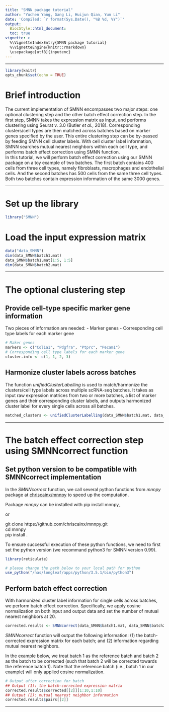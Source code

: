 ```yaml
---
title: "SMNN package tutorial"
author: "Yuchen Yang, Gang Li, Huijun Qian, Yun Li"
date: 'Compiled: `r format(Sys.Date(), "%B %d, %Y")`'
output: 
  BiocStyle::html_document:
  toc: true
vignette: >
  %\VignetteIndexEntry{SMNN package tutorial}
  %\VignetteEngine{knitr::rmarkdown}
  \usepackage[utf8]{inputenc}
---
```

***
  
```r
library(knitr)
opts_chunk$set(echo = TRUE)
```

# Brief introduction

The current implementation of SMNN encompasses two major steps: one optional clustering step and the other batch effect correction step. In the first step, SMNN takes the expression matrix as input, and performs clustering using Seurat v. 3.0 (Butler *et al.*, 2018). Corresponding clusters/cell types are then matched across batches based on marker genes specified by the user. This entire clustering step can be by-passed by feeding SMNN cell cluster labels. With cell cluster label information, SMNN searches mutual nearest neighbors within each cell type, and performs batch effect correction using SMNN function.  
  In this tutorial, we will perform batch effect correction using our SMNN package on a toy example of two batches. The first batch contains 400 cells from three cell types, namely fibroblasts, macrophages and endothelial cells. And the second batches has 500 cells from the same three cell types. Both two batches contain expression information of the same 3000 genes.

***

# Set up the library
```r
library("SMNN")
```

# Load the input expression matrix
```r
data("data_SMNN")
dim(data_SMNN$batch1.mat)
data_SMNN$batch1.mat[1:5, 1:5]
dim(data_SMNN$batch2.mat)
```

***
  
# The optional clustering step
## Provide cell-type specific marker gene information

Two pieces of information are needed:
- Marker genes
- Corresponding cell type labels for each marker gene

```r
# Maker genes
markers <- c("Col1a1", "Pdgfra", "Ptprc", "Pecam1")
# Corresponding cell type labels for each marker gene
cluster.info <- c(1, 1, 2, 3)
```

## Harmonize cluster labels across batches

The function *unifiedClusterLabelling* is used to match/harmonize the clusters/cell type labels across multiple scRNA-seq batches. It takes as input raw expression matrices from two or more batches, a list of marker genes and their corresponding cluster labels, and outputs harmonized cluster label for every single cells across all batches.

```r
matched_clusters <- unifiedClusterLabelling(data_SMNN$batch1.mat, data_SMNN$batch2.mat, features.use = markers, cluster.labels = cluster.info, min.perc = 0.3)
```

***
  
# The batch effect correction step using SMNNcorrect function
## Set python version to be compatible with SMNNcorrect implementation
In the *SMNNcorrect* function, we call several python functions from *mnnpy* package at [chriscainx/mnnpy](https://github.com/chriscainx/mnnpy) to speed up the computation.

Package *mnnpy* can be installed with pip install mnnpy, 

or

git clone https://github.com/chriscainx/mnnpy.git  
cd mnnpy  
pip install . 

To ensure successful execution of these python functions, we need to first set the python version (we recommand python3 for SMNN version 0.99).

```r
library(reticulate)

# please change the path below to your local path for python
use_python("/nas/longleaf/apps/python/3.5.1/bin/python3")
```

## Perform batch effect correction
With harmonized cluster label information for single cells across batches, we perform batch effect correction. Specifically, we apply cosine normalization on both input and output data and set the number of mutual nearest neighbors at 20.

```r
corrected.results <- SMNNcorrect(data_SMNN$batch1.mat, data_SMNN$batch2.mat, batch1.cluster.labels = matched_clusters[[1]], batch2.cluster.labels = matched_clusters[[2]], num.defined.clusters = 3, k=20, sigma=1, cos.norm.in=TRUE, cos.norm.out=TRUE)
```

*SMNNcorrect* function will output the following information: (1) the batch-corrected expression matrix for each batch; and (2) information regarding mutual nearest neighbors.

In the example below, we treat batch 1 as the reference batch and batch 2 as the batch to be corrected (such that batch 2 will be corrected towards the reference batch 1). Note that the reference batch (i.e., batch 1 in our example) will only applied cosine normalization. 

```r
# Output after correction for batch 
## Output (1): the batch-corrected expression matrix
corrected.results$corrected[[2]][1:10,1:10]
## Output (2): mutual nearest neighbor information
corrected.results$pairs[[2]]
```

***
